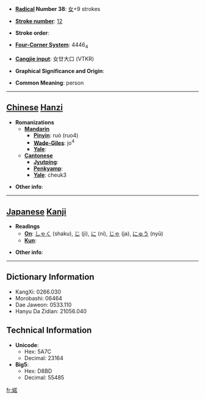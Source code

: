 * '''[[Wiktionary:Chinese radical index| Radical]] Number 38''': [[Wiktionary:Chinese radical index 女|女]]+9 strokes

* '''[[Wiktionary:Chinese total strokes index|Stroke number]]''': [[Wiktionary:Chinese total strokes index 12|12]]

* '''Stroke order''': 

* '''[[Wiktionary:Chinese four corner index|Four-Corner System]]''': 4446<sub>4</sub>

* '''[[Wiktionary:Chinese Cangjie index|Cangjie input]]''': 女廿大口 (VTKR)

* '''Graphical Significance and Origin''': 

* '''Common Meaning''': person

----

== [[Chinese]] [[Hanzi]] ==

* '''Romanizations'''
** '''[[Mandarin]]'''
*** '''[[Pinyin]]''': ruò (ruo4)
*** '''[[Wade-Giles]]''': jo<sup>4</sup>
*** '''[[Yale]]''': 
** '''[[Cantonese]]'''
*** '''[[Jyutping]]''':
*** '''[[Penkyamp]]''': 
*** '''[[Yale]]''': cheuk3

* '''Other info''': 

----

== [[Japanese]] [[Kanji]] ==

* '''Readings'''
** '''[[On]]''': [[しゃく]] (shaku), [[じ]] (ji), [[に]] (ni), [[じゃ]] (ja), [[にゅう]] (nyū)
** '''[[Kun]]''': 

* '''Other info''':  

----

== Dictionary Information ==

* KangXi: 0266.030
* Morobashi: 06464
* Dae Jaweon: 0533.110
* Hanyu Da Zidian: 21056.040

== Technical Information ==

* '''Unicode''':
** Hex: 5A7C
** Decimal: 23164
* '''Big5''':
** Hex: D8BD
** Decimal: 55485

[[fr:婼]]